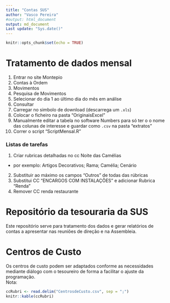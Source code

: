 ```yaml
---
title: "Contas SUS"
author: "Vasco Pereira"
#output: html_document
output: md_document
Last update: "Sys.date()"
---
```


```r
knitr::opts_chunk$set(echo = TRUE)
```

# Tratamento de dados mensal   
1. Entrar no site Montepio   
2. Contas à Ordem   
3. Movimentos   
4. Pesquisa de Movimentos   
5. Selecionar do dia 1 ao último dia do mês em análise   
6. Consultar   
7. Carregar no simbolo de download (descarrega um `.xls`)   
8. Colocar o ficheiro na pasta "OriginaisExcel"   
9. Manualmente editar a tabela no software Numbers para só ter o o nome das colunas de interesse e guardar como `.csv` na pasta "extratos"   
10. Correr o script "ScriptMensal.R"   


### Listas de tarefas   
1. Criar rubricas detalhadas no cc Noite das Camélias
  - por exemplo: Artigos Decorativos; Rama; Camélia; Cenário
2. Substituir ao máximo os campos "Outros" de todas das rúbricas
3. Substitui CC "ENCARGOS COM INSTALAÇÔES" e adicionar Rubrica "Renda"
4. Remover CC renda restaurante

# Repositório da tesouraria da SUS   
Este repositório serve para tratamento dos dados e gerar relatórios de contas a apresentar nas reuniões de direção e na Assembleia.   

# Centros de Custo   
Os centros de custo podem ser adaptados conforme as necessidades mediante diálogo com o tesoureiro de forma a facilitar o ajuste da programação.   
Nota: 

```r
ccRubri <- read.delim("CentrosdeCusto.csv", sep = ";")
knitr::kable(ccRubri)
```
